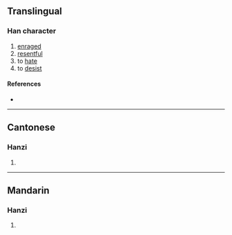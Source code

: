 {{character info/new}}
==Translingual==

===Han character===
{{Han char|rn=61|rad=心|as=15|sn=18|four=92086|canj=PHLC|ids=⿰忄質}}

# [[enraged]]
# [[resentful]]
# to [[hate]]
# to [[desist]]

====References====
* {{Han ref|kx=0407.230|dkj=11406|dj=0748.140|hdz=42367.140|uh=61EB|ud=25067|bh=EFCE|bd=61390}}

----

==Cantonese==

===Hanzi===
{{yue-hanzi|jyut=[[zi3]]|y=ji3}}

# {{defn|lang=yue|sort=心15}}

----

==Mandarin==

===Hanzi===
{{cmn-hanzi|pin=[[zhì]] ([[zhi4]])|wg=chih<sup>4</sup>}}

# {{defn|lang=cmn|sort=心15}}